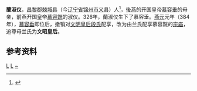 '''蘭淑仪'''，[[昌黎郡|昌黎郡]][[棘城县|棘城县]]（今[[辽宁省|辽宁省]][[锦州市|锦州市]][[义县|义县]]）人<ref name="autogenerated1">{{Cite book|author=赵君平，赵文成编|title=《秦晋豫新出墓志搜佚续编》|location=北京|publisher=国家图书馆出版社|date=2015.07|pages=43|isbn=978-7-5013-5598-3|accessdate=2018-02-19|language=zh-hant}}</ref>，[[後燕|後燕]]的开国皇帝[[慕容垂|慕容垂]]的母亲，前燕开国皇帝[[慕容皝|慕容皝]]的淑仪。326年，蘭淑仪生下了慕容垂。[[燕元|燕元]]元年（384年），[[慕容垂|慕容垂]]即位后，撤销对[[文明皇后_(前燕)|文明皇后段氏]]配享，改为由兰氏配享慕容皝的[[宗庙|宗庙]]，追尊母兰氏为'''文昭皇后'''。

==参考资料==
{{reflist}}

{{十六國諸燕皇后}}

[[Category:前燕妃嫔|L]]
[[Category:后燕追封皇后|L]]
[[Category:兰姓|~]]